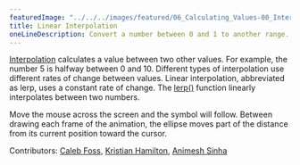 ---
featuredImage: "../../../images/featured/06_Calculating_Values-00_Interpolate-thumbnail.png"
title: Linear Interpolation
oneLineDescription: Convert a number between 0 and 1 to another range.
---

<a href="https://developer.mozilla.org/en-US/docs/Glossary/Interpolation" target="_blank">Interpolation</a>
calculates a value between two other values. For example, the number 5 is
halfway between 0 and 10. Different types of interpolation use
different rates of change between values. Linear interpolation,
abbreviated as lerp, uses a constant rate of change. The
<a href="https://p5js.org/reference/#/p5/lerp" target="_blank">lerp()</a>
function linearly interpolates between two numbers.

Move the mouse across the screen and the symbol will follow.
Between drawing each frame of the animation, the ellipse moves part
of the distance from its current position toward the cursor.

Contributors: <a href="https://github.com/calebfoss" target="_blank">Caleb Foss</a>, <a href="https://github.com/khamiltonuk" target="_blank">Kristian Hamilton</a>, <a href="https://github.com/AnimeshSinha1309" target="_blank">Animesh Sinha</a>